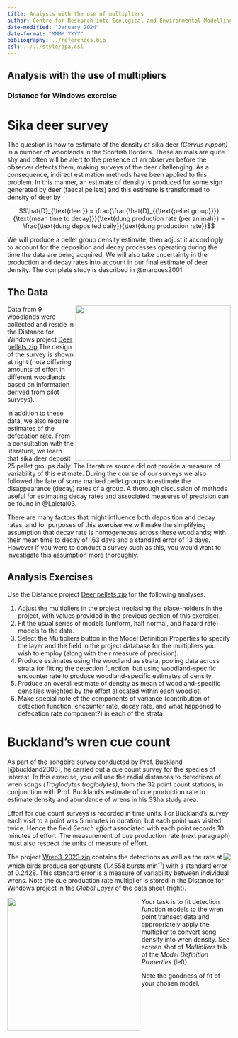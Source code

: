 ```yaml
---
title: Analysis with the use of multipliers
author: Centre for Research into Ecological and Environmental Modelling <br> **University of St Andrews**
date-modified: "January 2024"
date-format: "MMMM YYYY"
bibliography: ../references.bib
csl: ../../style/apa.csl
---
```


:::{.callout-warning collapse=false appearance='default' icon=true}
# Analysis with the use of multipliers
### Distance for Windows exercise
:::

# Sika deer survey

The question is how to estimate of the density of sika deer *(Cervus nippon)* in a number of woodlands in the Scottish Borders. These animals are quite shy and often will be alert to the presence of an observer before the observer detects them, making surveys of the deer challenging. As a consequence, indirect estimation methods have been applied to this problem. In this manner, an estimate of density is produced for some sign generated by deer (faecal pellets) and this estimate is transformed to density of deer by

$$\hat{D}_{\text{deer}} = \frac{\frac{\hat{D}_{{\text{pellet group}}}}{\text{mean time to decay}}}{\text{dung production rate (per animal)}} = \frac{\text{dung deposited daily}}{\text{dung production rate}}$$

We will produce a pellet group density estimate, then adjust it accordingly to account for the deposition and decay processes operating during the time the data are being acquired. We will also take uncertainty in the production and decay rates into account in our final estimate of deer density. The complete study is described in @marques2001.

## The Data

<img src="studyarea.png" align="right" width=350px>
Data from 9 woodlands were collected and reside in the Distance for Windows project [Deer pellets.zip](Deer pellets.zip) The design of the survey is shown at right (note differing amounts of effort in different woodlands based on information derived from pilot surveys).

In addition to these data, we also require estimates of the defecation rate. From a consultation with the literature, we learn that sika deer deposit 25 pellet groups daily. The literature source did not provide a measure of variability of this estimate. During the course of our surveys we also followed the fate of some marked pellet groups to estimate the disappearance (decay) rates of a group. A thorough discussion of methods useful for estimating decay rates and associated measures of precision can be found in @Laietal03.

There are many factors that might influence both deposition and decay rates, and for purposes of this exercise we will make the simplifying assumption that decay rate is homogeneous across these woodlands; with their mean time to decay of 163 days and a standard error of 13 days. However if you were to conduct a survey such as this, you would want to investigate this assumption more thoroughly.

## Analysis Exercises

Use the Distance project [Deer pellets.zip](Deer pellets.zip) for the following analyses.

1.  Adjust the multipliers in the project (replacing the place-holders in the project, with values provided in the previous section of this exercise).
2.  Fit the usual series of models (uniform, half normal, and hazard rate) models to the data.
3.  Select the Multipliers button in the Model Definition Properties to specify the layer and the field in the project database for the multipliers you wish to employ (along with their measure of precision).
4.  Produce estimates using the woodland as strata, pooling data across strata for fitting the detection function, but using woodland-specific encounter rate to produce woodland-specific estimates of density.
5.  Produce an overall estimate of density as mean of woodland-specific densities weighted by the effort allocated within each woodlot.
6.  Make special note of the components of variance (contribution of detection function, encounter rate, decay rate, and what happened to defecation rate component?) in each of the strata.

# Buckland's wren cue count

As part of the songbird survey conducted by Prof. Buckland [@buckland2006], he carried out a cue count survey for the species of interest. In this exercise, you will use the radial distances to detections of wren songs *(Troglodytes troglodytes)*, from the 32 point count stations, in conjunction with Prof. Buckland's estimate of cue production rate to estimate density and abundance of wrens in his 33ha study area.

Effort for cue count surveys is recorded in time units. For Buckland's survey each visit to a point was 5 minutes in duration, but each point was visited twice. Hence the field *Search effort* associated with each point records 10 minutes of effort. The measurement of cue production rate (next paragraph) must also respect the units of measure of effort.

<img src="global-layer.png" align="right">
The project [Wren3-2023.zip](Wren3-2023.zip) contains the detections as well as the rate at which birds produce songbursts (1.4558 bursts min<sup>-1</sup>) with a standard error of 0.2428. This standard error is a measure of variability between individual wrens. Note the cue production rate multiplier is stored in the Distance for Windows project in the *Global Layer* of the data sheet (right).

<img src="multiplier-screen.png" align="left" width=300px>
Your task is to fit detection function models to the wren point transect data and appropriately apply the multiplier to convert song density into wren density. See screen shot of *Multipliers* tab of the *Model Definition Properties* (left).

Note the goodness of fit of your chosen model.
